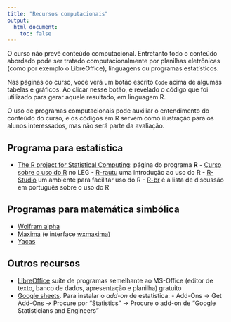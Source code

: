 ```yaml
---
title: "Recursos computacionais"
output:
  html_document:
    toc: false
---
```


O curso não prevê conteúdo computacional. Entretanto todo o conteúdo
abordado pode ser tratado computacionalmente por planilhas eletrônicas
(como por exemplo o LibreOffice), linguagens ou programas estatísticos.

Nas páginas do curso, você verá um botão escrito `Code` acima de algumas
tabelas e gráficos. Ao clicar nesse botão, é revelado o código que foi
utilizado para gerar aquele resultado, em linguagem R.

O uso de programas computacionais pode auxiliar o entendimento do
conteúdo do curso, e os códigos em R servem como ilustração para os
alunos interessados, mas não será parte da avaliação.

## Programa para estatística

- [The R project for Statistical Computing](http://www.r-project.org):
  página do programa **R**
      - [Curso sobre o uso do R](sofware:material-r) no LEG
      - [R-rautu](http://git.leg.ufpr.br/fernandomayer/R-rautu) uma
        introdução ao uso do R
      - [R-Studio](http://www.rstudio.org) um ambiente para facilitar
        uso do R
      - [R-br](https://listas.inf.ufpr.br/cgi-bin/mailman/listinfo/r-br)
        é a lista de discussão em português sobre o uso do R

## Programas para matemática simbólica

- [Wolfram alpha](http://www.wolframalpha.com)
- [Maxima](http://maxima.sourceforge.net) (e interface
  [wxmaxima](http://andrejv.github.com/wxmaxima/))
- [Yacas](http://yacas.sourceforge.net)

## Outros recursos

- [LibreOffice](https://pt-br.libreoffice.org) suíte de programas
  semelhante ao MS-Office (editor de texto, banco de dados, apresentação
  e planilha) gratuito
- [Google sheets](https://www.google.com/sheets/about). Para instalar o
  *add-on* de estatística:
        - Add-Ons -> Get Add-Ons -> Procure por "Statistics" -> Procure
          o add-on de "Google Statisticians and Engineers"
